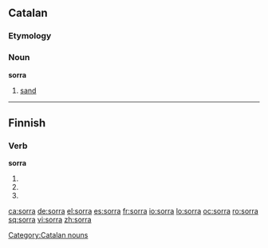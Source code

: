 ==Catalan==

===Etymology===
{{rfe|lang=Catalan}}

===Noun===
'''sorra''' {{f}}

# [[sand]]

[[Category:Catalan nouns]]

----

==Finnish==

===Verb===
'''sorra'''

# {{fi-form of|sortaa|type=verb|mood=indicative|tense=present connegative}}
# {{fi-form of|sortaa|type=verb|pr=second-person|pl=singular|mood=imperative|tense=present}}
# {{fi-form of|sortaa|type=verb|pr=second-person|pl=singular|mood=imperative|tense=present connegative}}

[[ca:sorra]]
[[de:sorra]]
[[el:sorra]]
[[es:sorra]]
[[fr:sorra]]
[[io:sorra]]
[[lo:sorra]]
[[oc:sorra]]
[[ro:sorra]]
[[sq:sorra]]
[[vi:sorra]]
[[zh:sorra]]